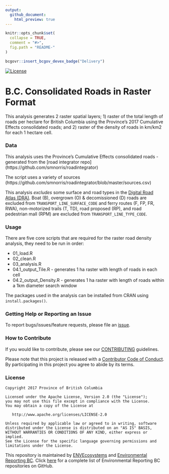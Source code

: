 ```yaml
---
output:
  github_document:
    html_preview: true
---
```


<!-- README.md is generated from README.Rmd. Please edit that file -->

```r
knitr::opts_chunk$set(
  collapse = TRUE,
  comment = "#>",
  fig.path = "README-"
)
```

```r
bcgovr::insert_bcgov_devex_badge("Delivery")
```
[![License](https://img.shields.io/badge/License-Apache%202.0-blue.svg)](https://opensource.org/licenses/Apache-2.0)

# B.C. Consolidated Roads in Raster Format
This analysis generates 2 raster spatial layers; 1)  raster of the total length of roads per hectare for British Columbia using the Province's 2017 Cumulative Effects consolidated roads; and 2) raster of the density of roads in km/km2 for each 1 hectare cell.

### Data

This analysis uses the Province's Cumulative Effects consolidated roads - generated from the [road integrator repo] (https://github.com/smnorris/roadintegrator)

The script uses a variety of sources (https://github.com/smnorris/roadintegrator/blob/master/sources.csv)

This analysis _excludes_ some surface and road types in the [Digital Road Atlas (DRA) ](https://catalogue.data.gov.bc.ca/dataset/bb060417-b6e6-4548-b837-f9060d94743e). Boat (B), overgrown (O) & decomissioned (D) roads are excluded from ```TRANSPORT_LINE_SURFACE_CODE``` and ferry routes (F, FP, FR, RWA), non-motorized trails (T, TD), road proposed (RP), and road pedestrian mall (RPM) are excluded from ```TRANSPORT_LINE_TYPE_CODE```.


### Usage

There are five core scripts that are required for the raster road density analysis, they need to be run in order:

- 01_load.R
- 02_clean.R
- 03_analysis.R
- 04.1_output_Tile.R - generates 1 ha raster with length of roads in each cell
- 04.2_output_Density.R - generates 1 ha raster with length of roads within a 1km diameter search window

The packages used in the analysis can be installed from CRAN using `install.packages()`.

### Getting Help or Reporting an Issue

To report bugs/issues/feature requests, please file an [issue](https://github.com/bcgov/bc-raster-roads/issues/).

### How to Contribute

If you would like to contribute, please see our [CONTRIBUTING](CONTRIBUTING.md) guidelines.

Please note that this project is released with a [Contributor Code of Conduct](CODE_OF_CONDUCT.md). By participating in this project you agree to abide by its terms.

### License

    Copyright 2017 Province of British Columbia

    Licensed under the Apache License, Version 2.0 (the "License");
    you may not use this file except in compliance with the License.
    You may obtain a copy of the License at 

       http://www.apache.org/licenses/LICENSE-2.0

    Unless required by applicable law or agreed to in writing, software
    distributed under the License is distributed on an "AS IS" BASIS,
    WITHOUT WARRANTIES OR CONDITIONS OF ANY KIND, either express or implied.
    See the License for the specific language governing permissions and
    limitations under the License.
    
This repository is maintained by [ENVEcosystems](https://github.com/orgs/bcgov/teams/envecosystems/members) and [Environmental Reporting BC](http://www2.gov.bc.ca/gov/content?id=FF80E0B985F245CEA62808414D78C41B). Click [here](https://github.com/bcgov/EnvReportBC-RepoList) for a complete list of Environmental Reporting BC repositories on GitHub. 
